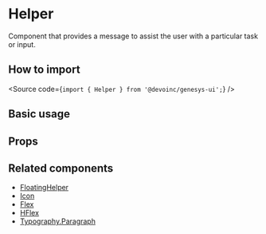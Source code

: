

<Meta of={Stories} />

# Helper

Component that provides a message to assist the user with a particular task or
input.

## How to import

<Source code={`import { Helper } from '@devoinc/genesys-ui';`} />

## Basic usage

<Canvas of={Stories.Playground} />

## Props

<ArgTypes of={Stories} />

## Related components

- [FloatingHelper](?path=/docs/components-feedback-floatinghelper--overview)
- [Icon](?path=/docs/components-feedback-icon--overview)
- [Flex](?path=/docs/components-layout-flex--overview)
- [HFlex](?path=/docs/components-layout-hflex--overview)
- [Typography.Paragraph](?path=/docs/components-text-typography-components-block-paragraph-overview--overview)
